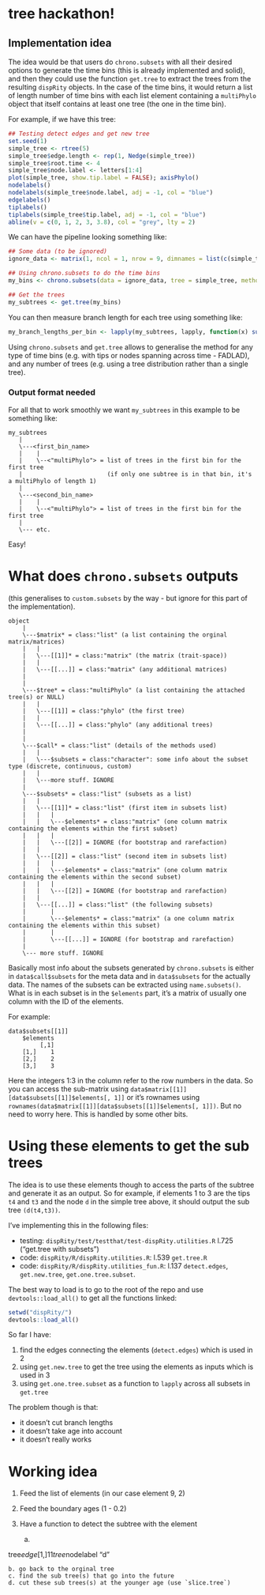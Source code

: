# tree hackathon!

## Implementation idea

The idea would be that users do `chrono.subsets` with all their desired options to generate the time bins (this is already implemented and solid), and then they could use the function `get.tree` to extract the trees from the resulting `dispRity` objects.
In the case of the time bins, it would return a list of length number of time bins with each list element containing a `multiPhylo` object that itself contains at least one tree (the one in the time bin).

For example, if we have this tree:

```r
## Testing detect edges and get new tree
set.seed(1)
simple_tree <- rtree(5)
simple_tree$edge.length <- rep(1, Nedge(simple_tree))
simple_tree$root.time <- 4
simple_tree$node.label <- letters[1:4]
plot(simple_tree, show.tip.label = FALSE); axisPhylo()
nodelabels()
nodelabels(simple_tree$node.label, adj = -1, col = "blue")
edgelabels()
tiplabels()
tiplabels(simple_tree$tip.label, adj = -1, col = "blue")
abline(v = c(0, 1, 2, 3, 3.8), col = "grey", lty = 2)
```

We can have the pipeline looking something like:

```r
## Some data (to be ignored)
ignore_data <- matrix(1, ncol = 1, nrow = 9, dimnames = list(c(simple_tree$tip.label, simple_tree$node.label)))

## Using chrono.subsets to do the time bins
my_bins <- chrono.subsets(data = ignore_data, tree = simple_tree, method = "discrete", time = c(0, 1, 2, 3, 3.8))

## Get the trees
my_subtrees <- get.tree(my_bins)
```

You can then measure branch length for each tree using something like:

```r
my_branch_lengths_per_bin <- lapply(my_subtrees, lapply, function(x) sum(x$edge.length))
```

Using `chrono.subsets` and `get.tree` allows to generalise the method for any type of time bins (e.g. with tips or nodes spanning across time - FADLAD), and any number of trees (e.g. using a tree distribution rather than a single tree).

### Output format needed

For all that to work smoothly we want `my_subtrees` in this example to be something like:

```
my_subtrees
   |
   \---<first_bin_name>
   |    |
   |    \--<"multiPhylo"> = list of trees in the first bin for the first tree
   |                        (if only one subtree is in that bin, it's a multiPhylo of length 1)
   |
   \---<second_bin_name>
   |    |
   |    \--<"multiPhylo"> = list of trees in the first bin for the first tree
   |
   \--- etc.
```

Easy!

# What does `chrono.subsets` outputs

(this generalises to `custom.subsets` by the way - but ignore for this part of the implementation).

```
object
    |
    \---$matrix* = class:"list" (a list containing the orginal matrix/matrices)
    |   |
    |   \---[[1]]* = class:"matrix" (the matrix (trait-space))
    |   |
    |   \---[[...]] = class:"matrix" (any additional matrices)
    |
    |
    \---$tree* = class:"multiPhylo" (a list containing the attached tree(s) or NULL)
    |   |
    |   \---[[1]] = class:"phylo" (the first tree)
    |   |
    |   \---[[...]] = class:"phylo" (any additional trees)  
    |
    |
    \---$call* = class:"list" (details of the methods used)
    |   |
    |   \---$subsets = class:"character": some info about the subset type (discrete, continuous, custom)
    |   |
    |   \---more stuff. IGNORE
    |
    \---$subsets* = class:"list" (subsets as a list)
    |   |
    |   \---[[1]]* = class:"list" (first item in subsets list)
    |   |   |
    |   |   \---$elements* = class:"matrix" (one column matrix containing the elements within the first subset)
    |   |   |
    |   |   \---[[2]] = IGNORE (for bootstrap and rarefaction)
    |   |
    |   \---[[2]] = class:"list" (second item in subsets list)
    |   |   |
    |   |   \---$elements* = class:"matrix" (one column matrix containing the elements within the second subset)
    |   |   |
    |   |   \---[[2]] = IGNORE (for bootstrap and rarefaction)
    |   |
    |   \---[[...]] = class:"list" (the following subsets)
    |       |
    |       \---$elements* = class:"matrix" (a one column matrix containing the elements within this subset)
    |       |
    |       \---[[...]] = IGNORE (for bootstrap and rarefaction)
    |
    \--- more stuff. IGNORE
```

Basically most info about the subsets generated by `chrono.subsets` is either in `data$call$subsets` for the meta data and in `data$subsets` for the actually data.
The names of the subsets can be extracted using `name.subsets()`.
What is in each subset is in the `$elements` part, it's a matrix of usually one column with the ID of the elements.

For example:
```
data$subsets[[1]]
    $elements
         [,1]
    [1,]    1
    [2,]    2
    [3,]    3
```
Here the integers 1:3 in the column refer to the row numbers in the data. So you can access the sub-matrix using `data$matrix[[1]][data$subsets[[1]]$elements[, 1]]` or it's rownames using `rownames(data$matrix[[1]][data$subsets[[1]]$elements[, 1]])`.
But no need to worry here. This is handled by some other bits.

# Using these elements to get the sub trees

The idea is to use these elements though to access the parts of the subtree and generate it as an output.
So for example, if elements 1 to 3 are the tips `t4` and `t3` and the node `d` in the simple tree above, it should output the sub tree `(d(t4,t3))`.

I've implementing this in the following files:

 * testing: `dispRity/test/testthat/test-dispRity.utilities.R` l.725 ("get.tree with subsets")
 * code: `dispRity/R/dispRity.utilities.R`: l.539 `get.tree.R`
 * code: `dispRity/R/dispRity.utilities_fun.R`: l.137 `detect.edges`, `get.new.tree`, `get.one.tree.subset`.

The best way to load is to go to the root of the repo and use `devtools::load_all()` to get all the functions linked:

```r
setwd("dispRity/")
devtools::load_all()
```

So far I have:

1. find the edges connecting the elements (`detect.edges`) which is used in 2
2. using `get.new.tree` to get the tree using the elements as inputs which is used in 3
3. using `get.one.tree.subset` as a function to `lapply` across all subsets in `get.tree`

The problem though is that:

 * it doesn't cut branch lengths
 * it doesn't take age into account
 * it doesn't really works
 



# Working idea

1. Feed the list of elements (in our case element 9, 2)
2. Feed the boundary ages (1 - 0.2)
3. Have a function to detect the subtree with the element 

    
    a.

tree$edge
[1,] 1 1
tree$nodelabel
"d"

    b. go back to the orginal tree
    c. find the sub tree(s) that go into the future
    d. cut these sub trees(s) at the younger age (use `slice.tree`)
